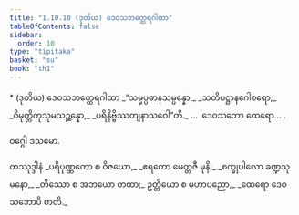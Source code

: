 ```yaml
---
title: "1.10.10 (ဒုတိယ) ဒေဝသဘတ္ထေရဂါထာ"
tableOfContents: false
sidebar:
  order: 10
type: "tipitaka"
basket: "su"
book: "th1"
---
```



<DynamicBreadcrumb />

<Paragraph type="center" book="th1">
* (ဒုတိယ) ဒေဝသဘတ္ထေရဂါထာ
</Paragraph>

<Division number="100" book="th1" e="ch" v="19" p="241">

<Paragraph number="223" type="verses" book="th1">
_“သမ္မပ္ပဓာနသမ္ပန္နော,_  
_သတိပဋ္ဌာနဂေါစရော;_  
_ဝိမုတ္တိကုသုမသဉ္ဆန္နော,_  
_ပရိနိဗ္ဗိဿတျနာသဝေါ”တိ._  


</Paragraph>
</Division>

<Paragraph number="224" type="center" book="th1">
…  ဒေဝသဘော ထေရော… .

  
ဝဂ္ဂေါ ဒသမော.



</Paragraph>

<Paragraph number="225" type="center" book="th1">
တဿုဒ္ဒါနံ


</Paragraph>

<Paragraph number="226" type="verses" book="th1">
_ပရိပုဏ္ဏကော စ ဝိဇယော,_  
_ဧရကော မေတ္တဇီ မုနိ;_  
_စက္ခုပါလော ခဏ္ဍသုမနော,_  
_တိဿော စ အဘယော တထာ;_  
ဥတ္တိယော စ မဟာပညော,_  
_ထေရော ဒေဝသဘောပိ စာတိ._
</Paragraph>